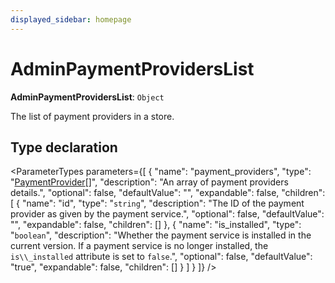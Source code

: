 ```yaml
---
displayed_sidebar: homepage
---
```



# AdminPaymentProvidersList

 **AdminPaymentProvidersList**: `Object`

The list of payment providers in a store.

## Type declaration

<ParameterTypes parameters={[
  {
    "name": "payment_providers",
    "type": "[PaymentProvider](../../entities/classes/entities.PaymentProvider.mdx)[]",
    "description": "An array of payment providers details.",
    "optional": false,
    "defaultValue": "",
    "expandable": false,
    "children": [
      {
        "name": "id",
        "type": "`string`",
        "description": "The ID of the payment provider as given by the payment service.",
        "optional": false,
        "defaultValue": "",
        "expandable": false,
        "children": []
      },
      {
        "name": "is_installed",
        "type": "`boolean`",
        "description": "Whether the payment service is installed in the current version. If a payment service is no longer installed, the `is\\_installed` attribute is set to `false`.",
        "optional": false,
        "defaultValue": "true",
        "expandable": false,
        "children": []
      }
    ]
  }
]} />
